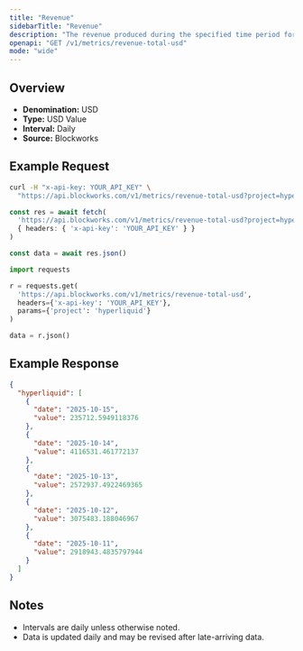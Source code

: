 ```yaml
---
title: "Revenue"
sidebarTitle: "Revenue"
description: "The revenue produced during the specified time period for given project."
openapi: "GET /v1/metrics/revenue-total-usd"
mode: "wide"
---
```


## Overview

- **Denomination:** USD
- **Type:** USD Value
- **Interval:** Daily
- **Source:** Blockworks

## Example Request

<CodeGroup>

```bash cURL
curl -H "x-api-key: YOUR_API_KEY" \
  "https://api.blockworks.com/v1/metrics/revenue-total-usd?project=hyperliquid"
```

```typescript TypeScript
const res = await fetch(
  'https://api.blockworks.com/v1/metrics/revenue-total-usd?project=hyperliquid',
  { headers: { 'x-api-key': 'YOUR_API_KEY' } }
)

const data = await res.json()
```

```python Python
import requests

r = requests.get(
  'https://api.blockworks.com/v1/metrics/revenue-total-usd',
  headers={'x-api-key': 'YOUR_API_KEY'},
  params={'project': 'hyperliquid'}
)

data = r.json()
```

</CodeGroup>

## Example Response

```json
{
  "hyperliquid": [
    {
      "date": "2025-10-15",
      "value": 235712.5949118376
    },
    {
      "date": "2025-10-14",
      "value": 4116531.461772137
    },
    {
      "date": "2025-10-13",
      "value": 2572937.4922469365
    },
    {
      "date": "2025-10-12",
      "value": 3075483.188046967
    },
    {
      "date": "2025-10-11",
      "value": 2918943.4835797944
    }
  ]
}
```

## Notes
- Intervals are daily unless otherwise noted.
- Data is updated daily and may be revised after late-arriving data.